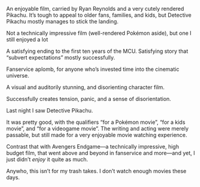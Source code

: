 

<Metatags
  title="Review Modules | May 11 | CSS Grid a day"
  description="An example of using CSS grid every day, from May 1–31st, 2019."
  thumbnail="https://cssgrid31.brett.cool/opengraph/may-11.png"
  url="https://cssgrid31.brett.cool"
  pathname="/may-11"
/>

<div className={LayoutStyles.canvas}> 
  <MovieCard
    title="Detective Pikachu"
    art="detectivepikachu"
    rating={4}
    released="9 May 2019"
    runtime="1hr 44m">
    <p>An enjoyable film, carried by Ryan Reynolds and a very cutely rendered Pikachu. It’s tough to appeal to older fans, families, and kids, but Detective Pikachu mostly manages to stick the landing.</p>
    <p>Not a technically impressive film (well-rendered Pokémon aside), but one I still enjoyed a lot</p>
  </MovieCard>
  <MovieCard
    title="Avengers Endgame"
    art="endgame"
    rating={3}
    released="24 April 2019"
    runtime="3hr 1m">
    <p>A satisfying ending to the first ten years of the MCU. Satisfying story that “subvert expectations” mostly successfully.</p>
    <p>Fanservice aplomb, for anyone who’s invested time into the cinematic universe.</p>
  </MovieCard>
  <MovieCard
    title="You Were Never Really Here"
    art="ywnrh"
    rating={5}
    released="6 April 2018"
    runtime="1hr 30m">
    <p>A visual and auditorily stunning, and disorienting character film.</p>
    <p>Successfully creates tension, panic, and a sense of disorientation.</p>
  </MovieCard>
</div>

<Footer date={11} prev={true}>

Last night I saw Detective Pikachu.

It was pretty good, with the qualifiers “for a Pokémon movie”, “for a kids movie”,  and “for a videogame movie”. The writing and acting were merely passable, but still made for a very enjoyable movie watching experience.

Contrast that with Avengers Endgame—a technically impressive, high budget film, that went above and beyond in fanservice and more—and yet, I just didn’t *enjoy* it quite as much.

Anywho, this isn’t for my trash takes. I don’t watch enough movies these days.
</Footer>
